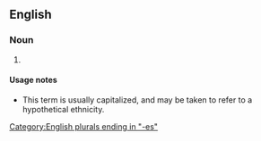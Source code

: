 ==English==

===Noun===
{{head|en|noun form}}

# {{lb|en|rare}} {{plural of|aegipan|lang=en}}

====Usage notes====
* This term is usually capitalized, and may be taken to refer to a hypothetical ethnicity.

[[Category:English plurals ending in "-es"]]